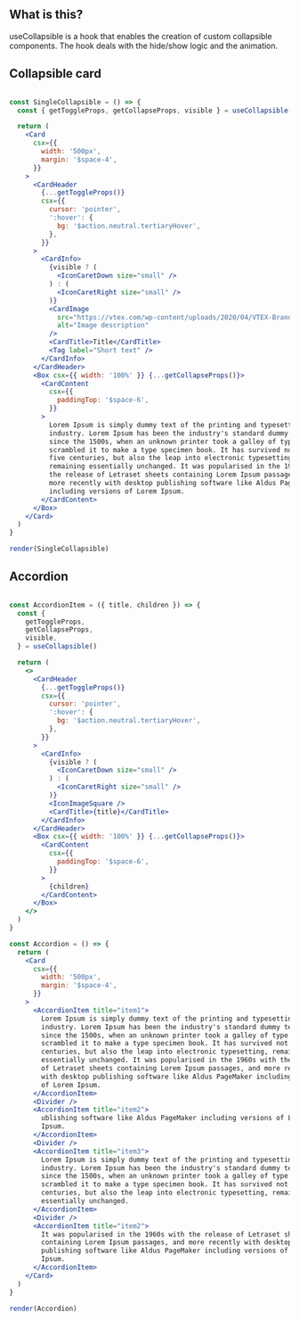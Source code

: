 
<IntroSection>

## What is this?

useCollapsible is a hook that enables the creation of custom collapsible components. The hook deals with the hide/show logic and the animation.

</IntroSection>

<Section>

## Collapsible card

```jsx noInline live

const SingleCollapsible = () => {
  const { getToggleProps, getCollapseProps, visible } = useCollapsible()

  return (
    <Card
      csx={{
        width: '500px',
        margin: '$space-4',
      }}
    >
      <CardHeader
        {...getToggleProps()}
        csx={{
          cursor: 'pointer',
          ':hover': {
            bg: '$action.neutral.tertiaryHover',
          },
        }}
      >
        <CardInfo>
          {visible ? (
            <IconCaretDown size="small" />
          ) : (
            <IconCaretRight size="small" />
          )}
          <CardImage
            src="https://vtex.com/wp-content/uploads/2020/04/VTEX-Brand.svg"
            alt="Image description"
          />
          <CardTitle>Title</CardTitle>
          <Tag label="Short text" />
        </CardInfo>
      </CardHeader>
      <Box csx={{ width: '100%' }} {...getCollapseProps()}>
        <CardContent
          csx={{
            paddingTop: '$space-6',
          }}
        >
          Lorem Ipsum is simply dummy text of the printing and typesetting
          industry. Lorem Ipsum has been the industry's standard dummy text ever
          since the 1500s, when an unknown printer took a galley of type and
          scrambled it to make a type specimen book. It has survived not only
          five centuries, but also the leap into electronic typesetting,
          remaining essentially unchanged. It was popularised in the 1960s with
          the release of Letraset sheets containing Lorem Ipsum passages, and
          more recently with desktop publishing software like Aldus PageMaker
          including versions of Lorem Ipsum.
        </CardContent>
      </Box>
    </Card>
  )
}

render(SingleCollapsible)
```

</Section>

<Section>

## Accordion

```jsx noInline live

const AccordionItem = ({ title, children }) => {
  const {
    getToggleProps,
    getCollapseProps,
    visible,
  } = useCollapsible()

  return (
    <>
      <CardHeader
        {...getToggleProps()}
        csx={{
          cursor: 'pointer',
          ':hover': {
            bg: '$action.neutral.tertiaryHover',
          },
        }}
      >
        <CardInfo>
          {visible ? (
            <IconCaretDown size="small" />
          ) : (
            <IconCaretRight size="small" />
          )}
          <IconImageSquare />
          <CardTitle>{title}</CardTitle>
        </CardInfo>
      </CardHeader>
      <Box csx={{ width: '100%' }} {...getCollapseProps()}>
        <CardContent
          csx={{
            paddingTop: '$space-6',
          }}
        >
          {children}
        </CardContent>
      </Box>
    </>
  )
}

const Accordion = () => {
  return (
    <Card
      csx={{
        width: '500px',
        margin: '$space-4',
      }}
    >
      <AccordionItem title="item1">
        Lorem Ipsum is simply dummy text of the printing and typesetting
        industry. Lorem Ipsum has been the industry's standard dummy text ever
        since the 1500s, when an unknown printer took a galley of type and
        scrambled it to make a type specimen book. It has survived not only five
        centuries, but also the leap into electronic typesetting, remaining
        essentially unchanged. It was popularised in the 1960s with the release
        of Letraset sheets containing Lorem Ipsum passages, and more recently
        with desktop publishing software like Aldus PageMaker including versions
        of Lorem Ipsum.
      </AccordionItem>
      <Divider />
      <AccordionItem title="item2">
        ublishing software like Aldus PageMaker including versions of Lorem
        Ipsum.
      </AccordionItem>
      <Divider />
      <AccordionItem title="item3">
        Lorem Ipsum is simply dummy text of the printing and typesetting
        industry. Lorem Ipsum has been the industry's standard dummy text ever
        since the 1500s, when an unknown printer took a galley of type and
        scrambled it to make a type specimen book. It has survived not only five
        centuries, but also the leap into electronic typesetting, remaining
        essentially unchanged.
      </AccordionItem>
      <Divider />
      <AccordionItem title="item2">
        It was popularised in the 1960s with the release of Letraset sheets
        containing Lorem Ipsum passages, and more recently with desktop
        publishing software like Aldus PageMaker including versions of Lorem
        Ipsum.
      </AccordionItem>
    </Card>
  )
}

render(Accordion)
```


</Section>

